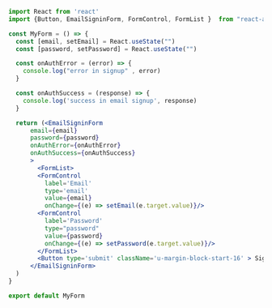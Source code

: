 ```jsx
import React from 'react'
import {Button, EmailSigninForm, FormControl, FormList }  from "react-appwrite-auth-ui"

const MyForm = () => {
  const [email, setEmail] = React.useState("")
  const [password, setPassword] = React.useState("")

  const onAuthError = (error) => {
    console.log("error in signup" , error)
  }

  const onAuthSuccess = (response) => {
    console.log('success in email signup', response)
  }

  return (<EmailSigninForm 
      email={email}
      password={password}
      onAuthError={onAuthError}
      onAuthSuccess={onAuthSuccess}
      >
        <FormList>
        <FormControl 
          label='Email' 
          type='email'
          value={email}
          onChange={(e) => setEmail(e.target.value)}/>
        <FormControl 
          label='Password' 
          type="password"
          value={password}
          onChange={(e) => setPassword(e.target.value)}/>
        </FormList>
        <Button type='submit' className='u-margin-block-start-16' > Sign in </Button>
      </EmailSigninForm>
  )
}

export default MyForm 
```
